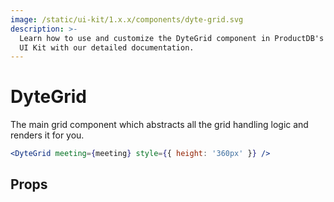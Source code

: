 ```yaml
---
image: /static/ui-kit/1.x.x/components/dyte-grid.svg
description: >-
  Learn how to use and customize the DyteGrid component in ProductDB's React Native
  UI Kit with our detailed documentation.
---
```


# DyteGrid

The main grid component which abstracts all the grid handling logic and renders
it for you.

```jsx
<DyteGrid meeting={meeting} style={{ height: '360px' }} />
```

## Props

<PropsTable of="dyte-grid" />

<head>
  <title>React Native UI Kit DyteGrid</title>
</head>
